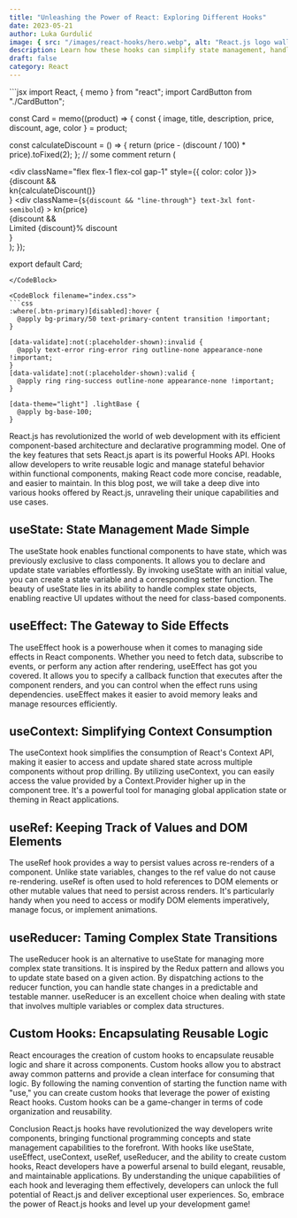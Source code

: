 ```yaml
---
title: "Unleashing the Power of React: Exploring Different Hooks"
date: 2023-05-21
author: Luka Gurdulić
image: { src: "/images/react-hooks/hero.webp", alt: "React.js logo wallpaper" }
description: Learn how these hooks can simplify state management, handle side effects and encapsulate reusable logic.
draft: false
category: React
---
```



<CodeBlock filename="SomeComponent.jsx">
```jsx
import React, { memo } from "react";
import CardButton from "./CardButton";

const Card = memo((product) => {
  const { image, title, description, price, discount, age, color } = product;

  const calculateDiscount = () => {
    return (price - (discount / 100) * price).toFixed(2);
  };
  // some comment
  return (
    <article
      className="flex h-[600px] w-full max-w-[345px] animate-fadeIn flex-col
    overflow-hidden rounded-2xl bg-white text-start shadow-2xl"
    >
      <div className="flex flex-1 flex-col justify-between p-6">
        <div className="flex flex-1 flex-col gap-1" style={{ color: color }}>
          {discount && <div className="text-xl">kn{calculateDiscount()}</div>}
          <div
            className={`${discount && "line-through"} text-3xl font-semibold`}
          >
            kn{price}
          </div>
          {discount && <div>Limited {discount}% discount</div>}
        </div>
        <CardButton color={color} age={age} />
      </div>
    </article>
  );
});

export default Card;
```
</CodeBlock>

<CodeBlock filename="index.css">
```css
:where(.btn-primary)[disabled]:hover {
  @apply bg-primary/50 text-primary-content transition !important;
}

[data-validate]:not(:placeholder-shown):invalid {
  @apply text-error ring-error ring outline-none appearance-none !important;
}
[data-validate]:not(:placeholder-shown):valid {
  @apply ring ring-success outline-none appearance-none !important;
}

[data-theme="light"] .lightBase {
  @apply bg-base-100;
}
```
</CodeBlock>

React.js has revolutionized the world of web development with its efficient component-based architecture and declarative programming model. One of the key features that sets React.js apart is its powerful Hooks API. Hooks allow developers to write reusable logic and manage stateful behavior within functional components, making React code more concise, readable, and easier to maintain. In this blog post, we will take a deep dive into various hooks offered by React.js, unraveling their unique capabilities and use cases.

## useState: State Management Made Simple

The useState hook enables functional components to have state, which was previously exclusive to class components. It allows you to declare and update state variables effortlessly. By invoking useState with an initial value, you can create a state variable and a corresponding setter function. The beauty of useState lies in its ability to handle complex state objects, enabling reactive UI updates without the need for class-based components.

## useEffect: The Gateway to Side Effects

The useEffect hook is a powerhouse when it comes to managing side effects in React components. Whether you need to fetch data, subscribe to events, or perform any action after rendering, useEffect has got you covered. It allows you to specify a callback function that executes after the component renders, and you can control when the effect runs using dependencies. useEffect makes it easier to avoid memory leaks and manage resources efficiently.

## useContext: Simplifying Context Consumption

The useContext hook simplifies the consumption of React's Context API, making it easier to access and update shared state across multiple components without prop drilling. By utilizing useContext, you can easily access the value provided by a Context.Provider higher up in the component tree. It's a powerful tool for managing global application state or theming in React applications.

## useRef: Keeping Track of Values and DOM Elements

The useRef hook provides a way to persist values across re-renders of a component. Unlike state variables, changes to the ref value do not cause re-rendering. useRef is often used to hold references to DOM elements or other mutable values that need to persist across renders. It's particularly handy when you need to access or modify DOM elements imperatively, manage focus, or implement animations.

## useReducer: Taming Complex State Transitions

The useReducer hook is an alternative to useState for managing more complex state transitions. It is inspired by the Redux pattern and allows you to update state based on a given action. By dispatching actions to the reducer function, you can handle state changes in a predictable and testable manner. useReducer is an excellent choice when dealing with state that involves multiple variables or complex data structures.

## Custom Hooks: Encapsulating Reusable Logic

React encourages the creation of custom hooks to encapsulate reusable logic and share it across components. Custom hooks allow you to abstract away common patterns and provide a clean interface for consuming that logic. By following the naming convention of starting the function name with "use," you can create custom hooks that leverage the power of existing React hooks. Custom hooks can be a game-changer in terms of code organization and reusability.

Conclusion
React.js hooks have revolutionized the way developers write components, bringing functional programming concepts and state management capabilities to the forefront. With hooks like useState, useEffect, useContext, useRef, useReducer, and the ability to create custom hooks, React developers have a powerful arsenal to build elegant, reusable, and maintainable applications. By understanding the unique capabilities of each hook and leveraging them effectively, developers can unlock the full potential of React.js and deliver exceptional user experiences. So, embrace the power of React.js hooks and level up your development game!
